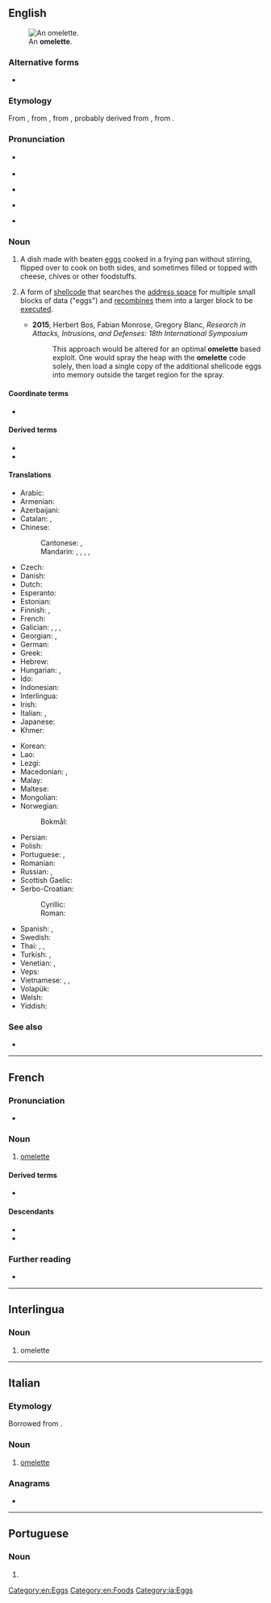 {{also|Omelette}}
==English==
[[Image:FoodOmelete.jpg|thumb|right|An '''omelette'''.]]

===Alternative forms===
* {{l|en|omelet}} {{qualifier|chiefly US}}

===Etymology===
From {{uder|en|fr|omelette}}, from {{m|fr|alemette}}, from {{m|fr|alemelle||knife blade}}, probably derived from {{m|fr|lemelle|la lemelle}}, from {{uder|en|la|lamella||thin plate}}.

===Pronunciation===
* {{a|UK}} {{IPA|en|/ˈɒm.lɪt/}}
* {{audio|en|En-uk-omelette.ogg|Audio (UK)}}
* {{a|AU}} {{IPA|en|/ˈɔm.lət/}}
* {{a|US|Canada}} {{IPA|en|/ˈɑm.lət/|/ˈɑm.lɪt/|/ˈɑ.mə.lət/}}
* {{audio|en|en-ca-omelette.opus|Audio (CA)}}

===Noun===
{{wikipedia}}
{{en-noun}}

# A dish made with beaten [[egg]]s cooked in a frying pan without stirring, flipped over to cook on both sides, and sometimes filled or topped with cheese, chives or other foodstuffs.
# {{lb|en|computing}} A form of [[shellcode]] that searches the [[address space]] for multiple small blocks of data ("eggs") and [[recombine]]s them into a larger block to be [[execute]]d.
#* '''2015''', Herbert Bos, Fabian Monrose, Gregory Blanc, ''Research in Attacks, Intrusions, and Defenses: 18th International Symposium''
#*: This approach would be altered for an optimal '''omelette''' based exploit. One would spray the heap with the '''omelette''' code solely, then load a single copy of the additional shellcode eggs into memory outside the target region for the spray.

====Coordinate terms====
* {{l|en|frittata}}

====Derived terms====
* {{l|en|scromlette}}
* {{l|en|you can't make an omelette without breaking eggs}}

====Translations====
{{trans-top|dish made with beaten eggs}}
* Arabic: {{t|ar|عُجَّة|f}}
* Armenian: {{t+|hy|ձվածեղ}}
* Azerbaijani: {{t+|az|qayğanaq}}
* Catalan: {{t+|ca|truita|f}}, {{t|ca|truita a la francesa|f}}
* Chinese:
*: Cantonese: {{t+|yue|奄列|sc=Hani}}, {{t|yue|唵列|tr=am1 lit6|sc=Hani}}
*: Mandarin: {{t+|cmn|煎蛋餅}}, {{t+|cmn|煎蛋饼|tr=jiāndànbǐng|sc=Hani}}, {{t+|cmn|煎蛋卷|tr=jiāndànjuǎn}}, {{t+|cmn|攤雞蛋}}, {{t+|cmn|摊鸡蛋|tr=tānjīdàn}}
* Czech: {{t+|cs|omeleta|f}}
* Danish: {{t|da|omelet|c}}
* Dutch: {{t+|nl|omelet|f}}
* Esperanto: {{t|eo|omleto}}
* Estonian: {{t|et|omlett}}
* Finnish: {{t+|fi|munakas}}, {{t+|fi|omeletti}}
* French: {{t+|fr|omelette|f}}
* Galician: {{t|gl|tortilla francesa|f}}, {{t+|gl|tortilla|f}}, {{t|gl|freixó|m}}, {{t|gl|torromica|f}}
* Georgian: {{t|ka|ომლეტი}}, {{t|ka|ერბო-კვერცხი}}
* German: {{t+|de|Omelett|n}}
* Greek: {{t+|el|ομελέτα|f}}
* Hebrew: {{t+|he|חֲבִיתָה|f|tr=khavitá|sc=Hebr}}
* Hungarian: {{t+|hu|omlett}}, {{t|hu|tojáslepény}}
* Ido: {{t+|io|omleto}}
* Indonesian: {{t+|id|telur dadar}}
* Interlingua: {{t|ia|omelette}}
* Irish: {{t|ga|uibheagán|m}}
* Italian: {{t+|it|omelette|f}}, {{q|with vegetables, cheeses, etc.}} {{t+|it|frittata|f}}
* Japanese: {{t+|ja|オムレツ|tr=omuretsu}}
* Khmer: {{t|km|ពងមាន់ចៀន|tr=pɔɔŋ moan ciən|sc=Khmr}}
{{trans-mid}}
* Korean: {{t|ko|오믈렛}}
* Lao: {{t+|lo|ໄຂ່ຈືນ}}
* Lezgi: {{t|lez|къайгъанах}}
* Macedonian: {{t|mk|омлет|m|sc=Cyrl}}, {{t|mk|кајгана|f|sc=Cyrl}}
* Malay: {{t|ms|telur dadar}}
* Maltese: {{t|mt|froġa|f}}
* Mongolian: {{t|mn|өндгөн жаврай|sc=Cyrl}}
* Norwegian:
*: Bokmål: {{t+|nb|omelett|m}}
* Persian: {{t+|fa|املت|tr=omlet|sc=fa-Arab}}
* Polish: {{t+|pl|omlet|m}}
* Portuguese: {{t+|pt|omelete|f}}, {{t+|pt|fritada|f}}
* Romanian: {{t+|ro|omletă}}
* Russian: {{t+|ru|омле́т|m}}, {{t+|ru|яи́чница|f}}
* Scottish Gaelic: {{t|gd|bonnach-uighe|m}}
* Serbo-Croatian:
*: Cyrillic: {{t|sh|омлет|m|sc=Cyrl}}
*: Roman: {{t+|sh|omlet|m}}
* Spanish: {{t|es|tortilla francesa|f}}, {{t+|es|tortilla|f}} {{qualifier|Spain}}
* Swedish: {{t+|sv|omelett|c}}
* Thai: {{t+|th|ไข่เจียว}}, {{t+|th|ไข่ฟู}}, {{t|th|ไข่ทอด}}
* Turkish: {{t+|tr|omlet}}, {{t+|tr|kaygana}}
* Venetian: {{t+|vec|fortaja|f}}, {{t|vec|fritata|f}}
* Veps: {{t|vep|munarič}}
* Vietnamese: {{t|vi|trứng đổ chả}}, {{t|vi|trứng tráng}}, {{t|vi|trứng ốp lết}}
* Volapük: {{t+|vo|moelät}}
* Welsh: {{t|cy|omled|m}}
* Yiddish: {{t|yi|אָמלעט|m}}
{{trans-bottom}}

===See also===
* {{comcatlite|Omelettes}}

[[Category:en:Eggs]]
[[Category:en:Foods]]

----

==French==

===Pronunciation===
* {{fr-IPA}}

===Noun===
{{fr-noun|f}}

# [[#English|omelette]]

====Derived terms====
* {{l|fr|on ne fait pas d'omelette sans casser des œufs}}

====Descendants====
* {{desc|da|omelet|bor=1}}
* {{desc|pt|omelete|bor=1|alts=1}}

===Further reading===
* {{R:TLFi}}

{{C|fr|Eggs}}

----

==Interlingua==

===Noun===
{{ia-noun}}

# omelette

[[Category:ia:Eggs]]

----

==Italian==

===Etymology===
Borrowed from {{bor|it|fr|omelette}}.

===Noun===
{{it-noun|f|#}}

# [[#English|omelette]]

===Anagrams===
* {{anagrams|it|a=eeelmott|temetelo}}

{{C|it|Foods}}

----

==Portuguese==

===Noun===
{{pt-noun|f}}

# {{alternative form of|pt|omelete}}